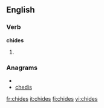 ==English==

===Verb===
'''chides'''

# {{third-person singular of|[[chide]]}}

===Anagrams===
* {{alphagram|cdehis}}
* [[chedis#English|chedis]]


[[fr:chides]]
[[it:chides]]
[[fi:chides]]
[[vi:chides]]